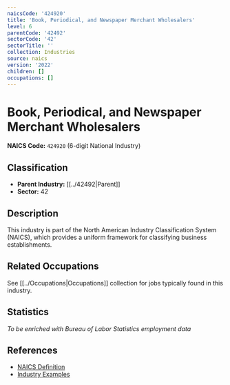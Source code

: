 ```yaml
---
naicsCode: '424920'
title: 'Book, Periodical, and Newspaper Merchant Wholesalers'
level: 6
parentCode: '42492'
sectorCode: '42'
sectorTitle: ''
collection: Industries
source: naics
version: '2022'
children: []
occupations: []
---
```

# Book, Periodical, and Newspaper Merchant Wholesalers

**NAICS Code:** `424920` (6-digit National Industry)

## Classification

- **Parent Industry:** [[../42492|Parent]]
- **Sector:** 42

## Description

This industry is part of the North American Industry Classification System (NAICS), which provides a uniform framework for classifying business establishments.

## Related Occupations

See [[../Occupations|Occupations]] collection for jobs typically found in this industry.

## Statistics

*To be enriched with Bureau of Labor Statistics employment data*

## References

- [NAICS Definition](https://www.census.gov/naics/)
- [Industry Examples](https://www.census.gov/naics/2022NAICS/)
